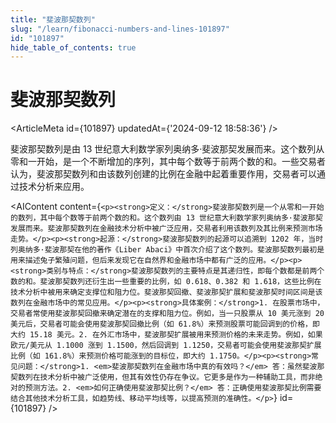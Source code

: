 ```yaml
---
title: "斐波那契数列"
slug: "/learn/fibonacci-numbers-and-lines-101897"
id: "101897"
hide_table_of_contents: true
---
```



# 斐波那契数列

<ArticleMeta id={101897} updatedAt={'2024-09-12 18:58:36'} />
<div className='border-solid border-b border-t-0 my-4 border-[var(--ifm-color-gray-300)]' />

斐波那契数列是由 13 世纪意大利数学家列奥纳多·斐波那契发展而来。这个数列从零和一开始，是一个不断增加的序列，其中每个数等于前两个数的和。一些交易者认为，斐波那契数列和由该数列创建的比例在金融中起着重要作用，交易者可以通过技术分析来应用。

<AIContent content={`<p><strong>定义：</strong>斐波那契数列是一个从零和一开始的数列，其中每个数等于前两个数的和。这个数列由 13 世纪意大利数学家列奥纳多·斐波那契发展而来。斐波那契数列在金融技术分析中被广泛应用，交易者利用该数列及其比例来预测市场走势。</p><p><strong>起源：</strong>斐波那契数列的起源可以追溯到 1202 年，当时列奥纳多·斐波那契在他的著作《Liber Abaci》中首次介绍了这个数列。斐波那契数列最初是用来描述兔子繁殖问题，但后来发现它在自然界和金融市场中都有广泛的应用。</p><p><strong>类别与特点：</strong>斐波那契数列的主要特点是其递归性，即每个数都是前两个数的和。斐波那契数列还衍生出一些重要的比例，如 0.618、0.382 和 1.618，这些比例在技术分析中被用来确定支撑位和阻力位。斐波那契回撤、斐波那契扩展和斐波那契时间区间是该数列在金融市场中的常见应用。</p><p><strong>具体案例：</strong>1. 在股票市场中，交易者常使用斐波那契回撤来确定潜在的支撑和阻力位。例如，当一只股票从 10 美元涨到 20 美元后，交易者可能会使用斐波那契回撤比例（如 61.8%）来预测股票可能回调到的价格，即大约 15.18 美元。2. 在外汇市场中，斐波那契扩展被用来预测价格的未来走势。例如，如果欧元/美元从 1.1000 涨到 1.1500，然后回调到 1.1250，交易者可能会使用斐波那契扩展比例（如 161.8%）来预测价格可能涨到的目标位，即大约 1.1750。</p><p><strong>常见问题：</strong>1. <em>斐波那契数列在金融市场中真的有效吗？</em> 答：虽然斐波那契数列在技术分析中被广泛使用，但其有效性仍存在争议。它更多是作为一种辅助工具，而非绝对的预测方法。2. <em>如何正确使用斐波那契比例？</em> 答：正确使用斐波那契比例需要结合其他技术分析工具，如趋势线、移动平均线等，以提高预测的准确性。</p>`} id={101897} />
